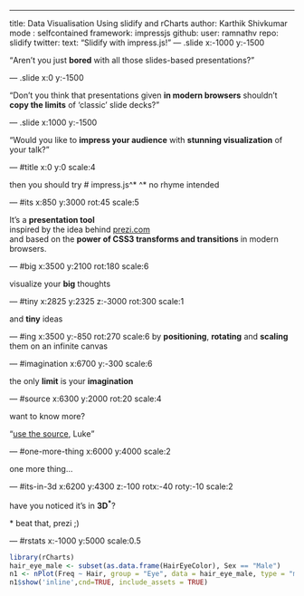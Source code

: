 ---
title: Data Visualisation Using slidify and rCharts
author: Karthik Shivkumar
mode  : selfcontained
framework: impressjs
github:
  user: ramnathv
  repo: slidify
twitter:
  text: "Slidify with impress.js!"
--- .slide x:-1000 y:-1500

<q>Aren't you just **bored** with all those slides-based presentations?</q>

--- .slide x:0 y:-1500

<q>Don't you think that presentations given **in modern browsers** shouldn't **copy the limits** of 'classic' slide decks?</q>

--- .slide x:1000 y:-1500

<q>Would you like to **impress your audience** with **stunning visualization** of your talk?</q>

--- #title x:0 y:0 scale:4

<span class="try">then you should try</span>
# impress.js^*
<span class="footnote">^* no rhyme intended</span>

--- #its x:850 y:3000 rot:45 scale:5

 It's a **presentation tool** <br/>
inspired by the idea behind [prezi.com](http://prezi.com) <br/>
and based on the **power of CSS3 transforms and transitions** in modern browsers.

--- #big x:3500 y:2100 rot:180 scale:6

visualize your <b>big</b> <span class="thoughts">thoughts</span>

--- #tiny x:2825 y:2325 z:-3000 rot:300 scale:1

and **tiny** ideas

--- #ing x:3500 y:-850 rot:270 scale:6
by <b class="positioning">positioning</b>, <b class="rotating">rotating</b> and <b class="scaling">scaling</b> them on an infinite canvas

--- #imagination x:6700 y:-300 scale:6

the only **limit** is your <b class="imagination">imagination</b>

--- #source x:6300 y:2000 rot:20 scale:4

want to know more?

<q>[use the source](http://github.com/bartaz/impress.js), Luke</q>

--- #one-more-thing x:6000 y:4000 scale:2

one more thing...

--- #its-in-3d x:6200 y:4300 z:-100 rotx:-40 roty:-10 scale:2

<span class="have">have</span> <span class="you">you</span> <span class="noticed">noticed</span> <span class="its">it's</span> <span class="in">in</span> <b>3D<sup>*</sup></b>?

<span class="footnote">* beat that, prezi ;)</span>

--- #rstats x:-1000 y:5000  scale:0.5
```r
library(rCharts)
hair_eye_male <- subset(as.data.frame(HairEyeColor), Sex == "Male")
n1 <- nPlot(Freq ~ Hair, group = "Eye", data = hair_eye_male, type = "multiBarChart")
n1$show('inline',cnd=TRUE, include_assets = TRUE)
```

<!-- This deck was built using [Slidify](http://www.slidify.org) and styled with [impress.js](http://github.com/bartaz/impress.js). Click [here](https://raw.github.com/ramnathv/slidify/gh-pages/samples/impressjs/index.Rmd) to view the source! -->


  
